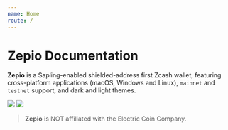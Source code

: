 ```yaml
---
name: Home
route: /
---
```



# Zepio Documentation

**Zepio** is a Sapling-enabled shielded-address first Zcash wallet, featuring cross-platform applications (macOS, Windows and Linux), `mainnet` and `testnet` support, and dark and light themes.

<Image src='https://raw.githubusercontent.com/andrerfneves/zepio-docs/develop/docz/assets/dashboard.png' />
<Image src='https://raw.githubusercontent.com/andrerfneves/zepio-docs/develop/docz/assets/home.png' />

<DownloadButton label='Download Zepio' />

> **Zepio** is NOT affiliated with the Electric Coin Company.